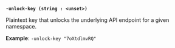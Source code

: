 <a id="global-unlock-key" />

**`-unlock-key (string : <unset>)`**

Plaintext key that unlocks the underlying API endpoint for a given namespace.

**Example**: `-unlock-key "7oXtdlmvRQ"`

